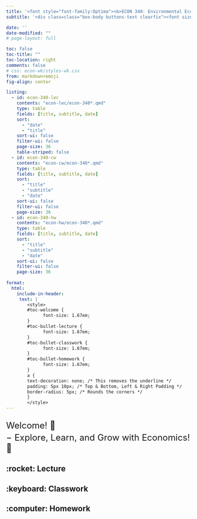 ```yaml
---
title: '<font style="font-family:Optima"><b>ECON 340: Environmental Economics, Fall 2025</b></font>'
subtitle: '<div class=class="box-body buttons-text clearfix"><font size="5"><ul style="list-style-type: none;"><li><b>Instructor: Byeong-Hak Choe</b> <b>(</b><a href="mailto:bchoe@geneseo.edu" class="about-link" rel="" target=""><i class="bi bi-envelope"></i><span class="about-link-text"> Email</span></a></span></a><b>)</b></li></ul></font></div>'

date: ''
date-modified: "" 
# page-layout: full

toc: false
toc-title: ""
toc-location: right
comments: false
# css: econ-wk/styles-wk.css
from: markdown+emoji
fig-align: center

listing: 
  - id: econ-340-lec
    contents: "econ-lec/econ-340*.qmd"
    type: table
    fields: [title, subtitle, date]
    sort: 
      - "date"
      - "title"
    sort-ui: false
    filter-ui: false
    page-size: 36
    table-striped: false
  - id: econ-340-cw
    contents: "econ-cw/econ-340*.qmd"
    type: table
    fields: [title, subtitle, date]
    sort: 
      - "title"
      - "subtitle"
      - "date"
    sort-ui: false
    filter-ui: false
    page-size: 36
  - id: econ-340-hw
    contents: "econ-hw/econ-340*.qmd"
    type: table
    fields: [title, subtitle, date]
    sort: 
      - "title"
      - "subtitle"
      - "date"
    sort-ui: false
    filter-ui: false
    page-size: 36
    
format: 
  html:
    include-in-header:
     text: |
        <style>
        #toc-welcome {
              font-size: 1.67em;
        }
        #toc-bullet-lecture {
              font-size: 1.67em;
        }
        #toc-bullet-classwork {
              font-size: 1.67em;
        }
        #toc-bullet-homework {
              font-size: 1.67em;
        }
        a {
        text-decoration: none; /* This removes the underline */
        padding: 5px 10px; /* Top & Bottom, Left & Right Padding */
        border-radius: 5px; /* Rounds the corners */
        }
        </style>
---
```





<div style="display:block; margin:25px;"></div>

<font size = "5">Welcome! 👋 </font>

<div style="display:block; margin:-10px;"></div>

<font size = "5">$-$ Explore, Learn, and Grow with Economics! 🌟</font>

<div style="display:block; margin:5px;"></div>





## :rocket: Lecture

:::{#econ-340-lec}
:::


## :keyboard: Classwork

:::{#econ-340-cw}
:::

## :computer: Homework

:::{#econ-340-hw}
:::


